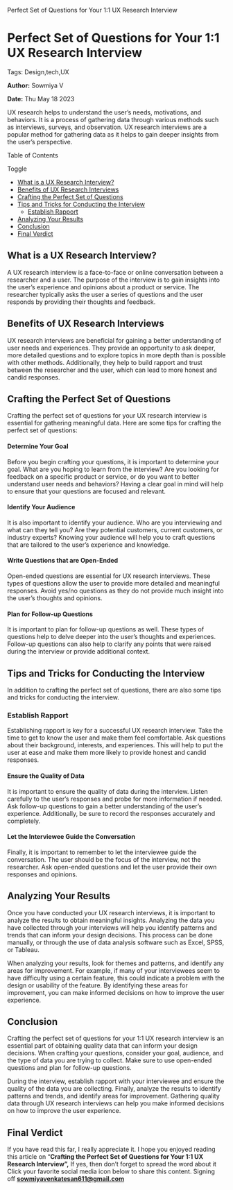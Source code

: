    Perfect Set of Questions for Your 1:1 UX Research Interview

Perfect Set of Questions for Your 1:1 UX Research Interview
===========================================================

Tags: Design,tech,UX

**Author:** Sowmiya V

**Date:** Thu May 18 2023

UX research helps to understand the user’s needs, motivations, and behaviors. It is a process of gathering data through various methods such as interviews, surveys, and observation. UX research interviews are a popular method for gathering data as it helps to gain deeper insights from the user’s perspective.

Table of Contents

Toggle

*   [What is a UX Research Interview?](https://recodehive.com/crafting-the-perfect-set-of-questions-for-your-11-ux-research-interview/#What_is_a_UX_Research_Interview "What is a UX Research Interview?")
*   [Benefits of UX Research Interviews](https://recodehive.com/crafting-the-perfect-set-of-questions-for-your-11-ux-research-interview/#Benefits_of_UX_Research_Interviews "Benefits of UX Research Interviews")
*   [Crafting the Perfect Set of Questions](https://recodehive.com/crafting-the-perfect-set-of-questions-for-your-11-ux-research-interview/#Crafting_the_Perfect_Set_of_Questions "Crafting the Perfect Set of Questions")
*   [Tips and Tricks for Conducting the Interview](https://recodehive.com/crafting-the-perfect-set-of-questions-for-your-11-ux-research-interview/#Tips_and_Tricks_for_Conducting_the_Interview "Tips and Tricks for Conducting the Interview")
    *   [Establish Rapport](https://recodehive.com/crafting-the-perfect-set-of-questions-for-your-11-ux-research-interview/#Establish_Rapport "Establish Rapport")
*   [Analyzing Your Results](https://recodehive.com/crafting-the-perfect-set-of-questions-for-your-11-ux-research-interview/#Analyzing_Your_Results "Analyzing Your Results")
*   [Conclusion](https://recodehive.com/crafting-the-perfect-set-of-questions-for-your-11-ux-research-interview/#Conclusion "Conclusion")
*   [Final Verdict](https://recodehive.com/crafting-the-perfect-set-of-questions-for-your-11-ux-research-interview/#Final_Verdict "Final Verdict")

What is a UX Research Interview?
--------------------------------

A UX research interview is a face-to-face or online conversation between a researcher and a user. The purpose of the interview is to gain insights into the user’s experience and opinions about a product or service. The researcher typically asks the user a series of questions and the user responds by providing their thoughts and feedback.

Benefits of UX Research Interviews
----------------------------------

UX research interviews are beneficial for gaining a better understanding of user needs and experiences. They provide an opportunity to ask deeper, more detailed questions and to explore topics in more depth than is possible with other methods. Additionally, they help to build rapport and trust between the researcher and the user, which can lead to more honest and candid responses.

Crafting the Perfect Set of Questions
-------------------------------------

Crafting the perfect set of questions for your UX research interview is essential for gathering meaningful data. Here are some tips for crafting the perfect set of questions:

#### Determine Your Goal

Before you begin crafting your questions, it is important to determine your goal. What are you hoping to learn from the interview? Are you looking for feedback on a specific product or service, or do you want to better understand user needs and behaviors? Having a clear goal in mind will help to ensure that your questions are focused and relevant.

#### Identify Your Audience

It is also important to identify your audience. Who are you interviewing and what can they tell you? Are they potential customers, current customers, or industry experts? Knowing your audience will help you to craft questions that are tailored to the user’s experience and knowledge.

#### Write Questions that are Open-Ended

Open-ended questions are essential for UX research interviews. These types of questions allow the user to provide more detailed and meaningful responses. Avoid yes/no questions as they do not provide much insight into the user’s thoughts and opinions.

#### Plan for Follow-up Questions

It is important to plan for follow-up questions as well. These types of questions help to delve deeper into the user’s thoughts and experiences. Follow-up questions can also help to clarify any points that were raised during the interview or provide additional context.

Tips and Tricks for Conducting the Interview
--------------------------------------------

In addition to crafting the perfect set of questions, there are also some tips and tricks for conducting the interview.

### Establish Rapport

Establishing rapport is key for a successful UX research interview. Take the time to get to know the user and make them feel comfortable. Ask questions about their background, interests, and experiences. This will help to put the user at ease and make them more likely to provide honest and candid responses.

#### Ensure the Quality of Data

It is important to ensure the quality of data during the interview. Listen carefully to the user’s responses and probe for more information if needed. Ask follow-up questions to gain a better understanding of the user’s experience. Additionally, be sure to record the responses accurately and completely.

#### Let the Interviewee Guide the Conversation

Finally, it is important to remember to let the interviewee guide the conversation. The user should be the focus of the interview, not the researcher. Ask open-ended questions and let the user provide their own responses and opinions.

Analyzing Your Results
----------------------

Once you have conducted your UX research interviews, it is important to analyze the results to obtain meaningful insights. Analyzing the data you have collected through your interviews will help you identify patterns and trends that can inform your design decisions. This process can be done manually, or through the use of data analysis software such as Excel, SPSS, or Tableau.

When analyzing your results, look for themes and patterns, and identify any areas for improvement. For example, if many of your interviewees seem to have difficulty using a certain feature, this could indicate a problem with the design or usability of the feature. By identifying these areas for improvement, you can make informed decisions on how to improve the user experience.

Conclusion
----------

Crafting the perfect set of questions for your 1:1 UX research interview is an essential part of obtaining quality data that can inform your design decisions. When crafting your questions, consider your goal, audience, and the type of data you are trying to collect. Make sure to use open-ended questions and plan for follow-up questions.

During the interview, establish rapport with your interviewee and ensure the quality of the data you are collecting. Finally, analyze the results to identify patterns and trends, and identify areas for improvement. Gathering quality data through UX research interviews can help you make informed decisions on how to improve the user experience.

Final Verdict
-------------

If you have read this far, I really appreciate it. I hope you enjoyed reading this article on “**Crafting the Perfect Set of Questions for Your 1:1 UX Research Interview”,** If yes, then don’t forget to spread the word about it Click your favorite social media icon below to share this content. Signing off **sowmiyavenkatesan611@gmail.com**